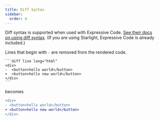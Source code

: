 ```yaml
---
title: Diff Syntax
sidebar:
  order: 4
---
```


Diff syntax is supported when used with Expressive Code. [See their docs on using diff syntax](https://expressive-code.com/key-features/text-markers/#combining-syntax-highlighting-with-diff-like-syntax).
(If you are using Starlight, Expressive Code is already included.)

Lines that begin with `-` are removed from the rendered code.

````
```diff live lang="html"
<div>
-  <button>hello world</button>
+  <button>hello new world</button>
</div>
```
````

becomes

```diff live lang="html"
<div>
- <button>hello world</button>
+ <button>hello new world</button>
</div>
```

